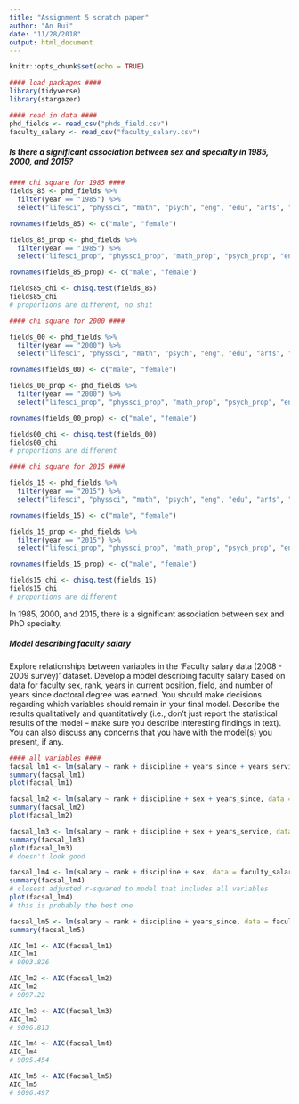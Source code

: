 ```yaml
---
title: "Assignment 5 scratch paper"
author: "An Bui"
date: "11/28/2018"
output: html_document
---
```


```r
knitr::opts_chunk$set(echo = TRUE)

#### load packages ####
library(tidyverse)
library(stargazer)

#### read in data ####
phd_fields <- read_csv("phds_field.csv")
faculty_salary <- read_csv("faculty_salary.csv")
```

##### Is there a significant association between sex and specialty in 1985, 2000, and 2015?
```r
#### chi square for 1985 ####
fields_85 <- phd_fields %>%
  filter(year == "1985") %>% 
  select("lifesci", "physsci", "math", "psych", "eng", "edu", "arts", "other")

rownames(fields_85) <- c("male", "female")

fields_85_prop <- phd_fields %>%
  filter(year == "1985") %>% 
  select("lifesci_prop", "physsci_prop", "math_prop", "psych_prop", "eng_prop", "edu_prop", "arts_prop", "other_prop")

rownames(fields_85_prop) <- c("male", "female")

fields85_chi <- chisq.test(fields_85)
fields85_chi
# proportions are different, no shit

#### chi square for 2000 ####

fields_00 <- phd_fields %>%
  filter(year == "2000") %>% 
  select("lifesci", "physsci", "math", "psych", "eng", "edu", "arts", "other")

rownames(fields_00) <- c("male", "female")

fields_00_prop <- phd_fields %>%
  filter(year == "2000") %>% 
  select("lifesci_prop", "physsci_prop", "math_prop", "psych_prop", "eng_prop", "edu_prop", "arts_prop", "other_prop")

rownames(fields_00_prop) <- c("male", "female")

fields00_chi <- chisq.test(fields_00)
fields00_chi
# proportions are different

#### chi square for 2015 ####

fields_15 <- phd_fields %>%
  filter(year == "2015") %>% 
  select("lifesci", "physsci", "math", "psych", "eng", "edu", "arts", "other")

rownames(fields_15) <- c("male", "female")

fields_15_prop <- phd_fields %>%
  filter(year == "2015") %>% 
  select("lifesci_prop", "physsci_prop", "math_prop", "psych_prop", "eng_prop", "edu_prop", "arts_prop", "other_prop")

rownames(fields_15_prop) <- c("male", "female")

fields15_chi <- chisq.test(fields_15)
fields15_chi
# proportions are different
```
In 1985, 2000, and 2015, there is a significant association between sex and PhD specialty.

##### Model describing faculty salary
Explore relationships between
variables in the ‘Faculty salary data (2008 - 2009 survey)’ dataset. Develop a model describing faculty
salary based on data for faculty sex, rank, years in current position, field, and number of years since
doctoral degree was earned. You should make decisions regarding which variables should remain in your
final model. Describe the results qualitatively and quantitatively (i.e., don’t just report the statistical
results of the model – make sure you describe interesting findings in text). You can also discuss any
concerns that you have with the model(s) you present, if any.

```r
#### all variables ####
facsal_lm1 <- lm(salary ~ rank + discipline + years_since + years_service + sex, data = faculty_salary)
summary(facsal_lm1)
plot(facsal_lm1)

```

```r
facsal_lm2 <- lm(salary ~ rank + discipline + sex + years_since, data = faculty_salary)
summary(facsal_lm2)
plot(facsal_lm2)
```

```r
facsal_lm3 <- lm(salary ~ rank + discipline + sex + years_service, data = faculty_salary)
summary(facsal_lm3)
plot(facsal_lm3)
# doesn't look good
```

```r
facsal_lm4 <- lm(salary ~ rank + discipline + sex, data = faculty_salary)
summary(facsal_lm4)
# closest adjusted r-squared to model that includes all variables
plot(facsal_lm4)
# this is probably the best one
```

```r
facsal_lm5 <- lm(salary ~ rank + discipline + years_since, data = faculty_salary)
summary(facsal_lm5)
```

```r
AIC_lm1 <- AIC(facsal_lm1)
AIC_lm1
# 9093.826

AIC_lm2 <- AIC(facsal_lm2)
AIC_lm2
# 9097.22

AIC_lm3 <- AIC(facsal_lm3)
AIC_lm3
# 9096.813

AIC_lm4 <- AIC(facsal_lm4)
AIC_lm4
# 9095.454

AIC_lm5 <- AIC(facsal_lm5)
AIC_lm5
# 9096.497
```





















